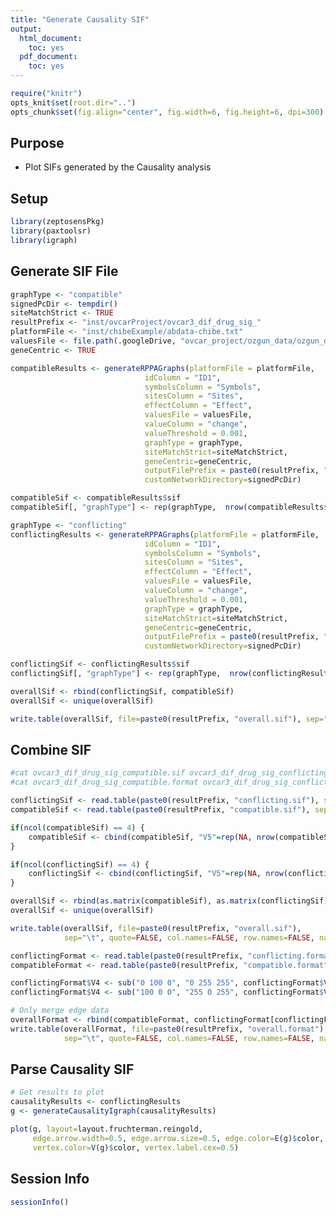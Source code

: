 ```yaml
---
title: "Generate Causality SIF"
output:
  html_document:
    toc: yes
  pdf_document:
    toc: yes
---
```


```r
require("knitr")
opts_knit$set(root.dir="..")
opts_chunk$set(fig.align="center", fig.width=6, fig.height=6, dpi=300)

```

## Purpose
* Plot SIFs generated by the Causality analysis

## Setup 
```r
library(zeptosensPkg)
library(paxtoolsr)
library(igraph)
```

## Generate SIF File
```r
graphType <- "compatible"
signedPcDir <- tempdir()
siteMatchStrict <- TRUE
resultPrefix <- "inst/ovcarProject/ovcar3_dif_drug_sig_"
platformFile <- "inst/chibeExample/abdata-chibe.txt"
valuesFile <- file.path(.googleDrive, "ovcar_project/ozgun_data/ozgun_data/dif_drug_sig/ovcar3_dif_drug_sig.txt")
geneCentric <- TRUE

compatibleResults <- generateRPPAGraphs(platformFile = platformFile, 
                              idColumn = "ID1", 
                              symbolsColumn = "Symbols",  
                              sitesColumn = "Sites",
                              effectColumn = "Effect", 
                              valuesFile = valuesFile, 
                              valueColumn = "change", 
                              valueThreshold = 0.001,
                              graphType = graphType, 
                              siteMatchStrict=siteMatchStrict,
                              geneCentric=geneCentric,
                              outputFilePrefix = paste0(resultPrefix, "compatible"),
                              customNetworkDirectory=signedPcDir)

compatibleSif <- compatibleResults$sif
compatibleSif[, "graphType"] <- rep(graphType,  nrow(compatibleResults$sif))

graphType <- "conflicting"
conflictingResults <- generateRPPAGraphs(platformFile = platformFile, 
                              idColumn = "ID1", 
                              symbolsColumn = "Symbols",  
                              sitesColumn = "Sites",
                              effectColumn = "Effect", 
                              valuesFile = valuesFile, 
                              valueColumn = "change", 
                              valueThreshold = 0.001,
                              graphType = graphType, 
                              siteMatchStrict=siteMatchStrict,
                              geneCentric=geneCentric,
                              outputFilePrefix = paste0(resultPrefix, "conflicting"),
                              customNetworkDirectory=signedPcDir)

conflictingSif <- conflictingResults$sif
conflictingSif[, "graphType"] <- rep(graphType,  nrow(conflictingResults$sif))

overallSif <- rbind(conflictingSif, compatibleSif)
overallSif <- unique(overallSif)

write.table(overallSif, file=paste0(resultPrefix, "overall.sif"), sep="\t", row.names=FALSE, quote=FALSE, na="")
```

## Combine SIF
```r
#cat ovcar3_dif_drug_sig_compatible.sif ovcar3_dif_drug_sig_conflicting.sif > ovcar3_dif_drug_sig_overall.sif
#cat ovcar3_dif_drug_sig_compatible.format ovcar3_dif_drug_sig_conflicting.format > ovcar3_dif_drug_sig_overall.format

conflictingSif <- read.table(paste0(resultPrefix, "conflicting.sif"), sep="\t", fill=TRUE, row.names=NULL, header=FALSE, stringsAsFactors=FALSE)
compatibleSif <- read.table(paste0(resultPrefix, "compatible.sif"), sep="\t", fill=TRUE, row.names=NULL, header=FALSE, stringsAsFactors=FALSE)

if(ncol(compatibleSif) == 4) {
    compatibleSif <- cbind(compatibleSif, "V5"=rep(NA, nrow(compatibleSif)))
}

if(ncol(conflictingSif) == 4) {
    conflictingSif <- cbind(conflictingSif, "V5"=rep(NA, nrow(conflictingSif)))    
}

overallSif <- rbind(as.matrix(compatibleSif), as.matrix(conflictingSif))
overallSif <- unique(overallSif)

write.table(overallSif, file=paste0(resultPrefix, "overall.sif"), 
            sep="\t", quote=FALSE, col.names=FALSE, row.names=FALSE, na="")

conflictingFormat <- read.table(paste0(resultPrefix, "conflicting.format"), sep="\t")
compatibleFormat <- read.table(paste0(resultPrefix, "compatible.format"), sep="\t")

conflictingFormat$V4 <- sub("0 100 0", "0 255 255", conflictingFormat$V4)
conflictingFormat$V4 <- sub("100 0 0", "255 0 255", conflictingFormat$V4)

# Only merge edge data
overallFormat <- rbind(compatibleFormat, conflictingFormat[conflictingFormat$V1 == "edge", ])
write.table(overallFormat, file=paste0(resultPrefix, "overall.format"), 
            sep="\t", quote=FALSE, col.names=FALSE, row.names=FALSE, na="")
```

## Parse Causality SIF 
```r
# Get results to plot
causalityResults <- conflictingResults
g <- generateCausalityIgraph(causalityResults)

plot(g, layout=layout.fruchterman.reingold, 
     edge.arrow.width=0.5, edge.arrow.size=0.5, edge.color=E(g)$color, edge.lty=E(g)$lty,
     vertex.color=V(g)$color, vertex.label.cex=0.5)
```

## Session Info

```r
sessionInfo()
```
